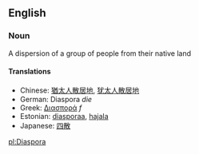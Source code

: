 ==English==

===Noun===

A dispersion of a group of people from their native land

====Translations====
*Chinese: [[猶太人散居地]], [[犹太人散居地]]
*German: Diaspora ''die''<!-- fem or plural? -->
*Greek: [[Διασπορά]] ''f''
*Estonian: [[diasporaa]], [[hajala]]
*Japanese: [[四散]]

[[pl:Diaspora]]